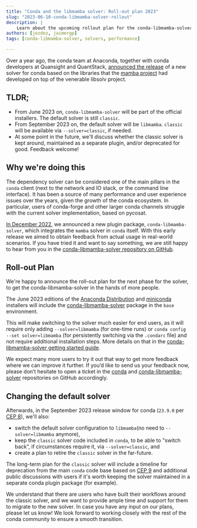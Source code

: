 ```yaml
---
title: "Conda and the libmamba solver: Roll-out plan 2023"
slug: "2023-06-10-conda-libmamba-solver-rollout"
description: |
    Learn about the upcoming rollout plan for the conda-libmamba-solver, bringing enhanced performance and user experience to conda.
authors: [jezdez, jaimergp]
tags: [conda-libmamba-solver, solvers, performance]

---
```


Over a year ago, the conda team at Anaconda, together with conda developers at Quansight and QuantStack, [announced the release](https://www.anaconda.com/blog/a-faster-conda-for-a-growing-community) of a new solver for conda based on the libraries that the [mamba project](https://mamba.readthedocs.io/) had developed on top of the venerable libsolv project.

## TLDR;

- From June 2023 on, `conda-libmamba-solver` will be part of the official installers. The default solver is still `classic`.
- From September 2023 on, the default solver will be `libmamba`. `classic` will be available via `--solver=classic`, if needed.
- At some point in the future, we'll discuss whether the classic solver is kept around, maintained as a separate plugin, and/or deprecated for good. Feedback welcome!

## Why we're doing this

The dependency solver can be considered one of the main pillars in the `conda` client (next to the network and IO stack, or the command line interface). It has been a source of many performance and user experience issues over the years, given the growth of the conda ecosystem. In particular, users of conda-forge and other larger conda channels struggle with the current solver implementation, based on pycosat.

[In December 2022](https://www.anaconda.com/blog/conda-is-fast-now), we announced a new plugin package, `conda-libmamba-solver`, which integrates the `mamba` solver in `conda` itself. With this early release we aimed to obtain feedback from actual usage in real-world scenarios. If you have tried it and want to say something, we are still happy to hear from you in the [conda-libmamba-solver repository on GitHub](https://github.com/conda/conda-libmamba-solver).

## Roll-out Plan


We're happy to announce the roll-out plan for the next phase for the solver, to get the conda-libmamba-solver in the hands of more people.

<!-- truncate -->

The June 2023 editions of the [Anaconda Distribution](https://www.anaconda.com/download/) and [miniconda](https://docs.conda.io/en/latest/miniconda.html) installers will include the [conda-libmamba-solver](https://conda.github.io/conda-libmamba-solver/) package in the `base` environment.

This will make switching to the solver much easier for end users, as it will require only adding `--solver=libmamba` (for one-time runs) or `conda config --set solver=libmamba` (for persistently switching via the `.condarc` file) and not require additional installation steps. More details on that in the [conda-libmamba-solver getting started guide](https://conda.github.io/conda-libmamba-solver/getting-started/).

We expect many more users to try it out that way to get more feedback where we can improve it further. If you’d like to send us your feedback now, please don’t hesitate to open a ticket in the [conda](https://github.com/conda/conda/issues/new/choose) and [conda-libmamba-solver](https://github.com/conda/conda-libmamba-solver/issues/new/choose) repositories on GitHub accordingly.

## Changing the default solver


Afterwards, in the September 2023 release window for conda (`23.9.0` per [CEP 8](https://github.com/conda-incubator/ceps/blob/main/cep-8.md)), we'll also:


- switch the default solver configuration to `libmamba`(no need to `--solver=libmamba` anymore),
- keep the `classic` solver code included in `conda`, to be able to "switch back”, if circumstances require it, via `--solver=classic`, and
- create a plan to retire the `classic` solver in the far-future.

The long-term plan for the `classic` solver will include a timeline for deprecation from the main `conda` code base based on [CEP 9](https://github.com/conda-incubator/ceps/blob/main/cep-9.md) and additional public discussions with users if it's worth keeping the solver maintained in a separate conda plugin package (for example).

We understand that there are users who have built their workflows around the classic solver, and we want to provide ample time and support for them to migrate to the new solver. In case you have any input on our plans, please let us know! We look forward to working closely with the rest of the conda community to ensure a smooth transition.

